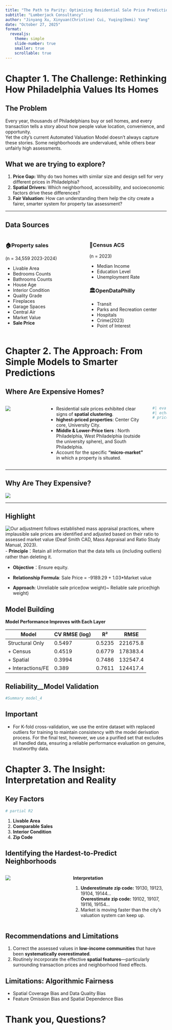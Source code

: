 ```yaml
---
title: "The Path to Parity: Optimizing Residential Sale Price Prediction for Fair Taxation"
subtitle: "Lumberjack Consultancy"
author: "Jinyang Xu, Xinyuan(Christine) Cui, Yuqing(Demi) Yang"
date: "October 27, 2025"
format: 
  revealjs:
    theme: simple
    slide-number: true
    smaller: true
    scrollable: true
---
```


# Chapter 1. The Challenge: Rethinking How Philadelphia Values Its Homes

## The Problem

Every year, thousands of Philadelphians buy or sell homes, and every transaction tells a story about how people value location, convenience, and opportunity.  
Yet the city’s current Automated Valuation Model doesn’t always capture these stories. Some neighborhoods are undervalued, while others bear unfairly high assessments.

::: {.callout-tip}
## What we are trying to explore?

1. **Price Gap:** Why do two homes with similar size and design sell for very different prices in Philadelphia?
2. **Spatial Drivers:** Which neighborhood, accessibility, and socioeconomic factors drive these differences?
3. **Fair Valuation:** How can understanding them help the city create a fairer, smarter system for property tax assessment?

:::

---

## Data Sources

::: {.columns}
::: {.column width="50%"}
### 🏠Property sales
(n = 34,559 2023-2024)

- Livable Area
- Bedrooms Counts
- Bathrooms Counts
- House Age
- Interior Condition
- Quality Grade
- Fireplaces
- Garage Spaces
- Central Air
- Market Value
- **Sale Price**
:::

::: {.column width="50%"}
### 🔢Census ACS
(n = 2023)

- Median Income
- Education Level
- Unemployment Rate

### 🏛OpenDataPhilly

- Transit
- Parks and Recreation center
- Hospitals
- Crime(2023)
- Point of Interest
:::
:::

# Chapter 2. The Approach: From Simple Models to Smarter Predictions



## Where Are Expensive Homes?
::: {.columns}
::: {.column width="62%"}
![](Housing Sales in Philadelphia.png)
:::


::: {.columns}
::: {.column width="38%"}

- Residential sale prices exhibited clear signs of **spatial clustering**.
-  **highest-priced properties**: Center City core, University City.
-  **Middle & Lower-Price tiers** : North Philadelphia, West Philadelphia (outside the university sphere), and South Philadelphia.
- Account for the specific **"micro-market"** in which a property is situated.
:::
:::

```r
#| eval: true
#| echo: false
# price histogram

```
:::


---

## Why Are They Expensive?
![](Buffered Area Mean Sold Price of 2022.png)

---

## Highlight
![Our adjustment follows established mass appraisal practices, where implausible sale prices are identified and adjusted based on their ratio to assessed market value (Deaf Smith CAD, Mass Appraisal and Ratio Study Manual, 2023).](highlight.png)
- **Principle**：Retain all information that the data tells us (including outliers) rather than deleting it.

- **Objective**：Ensure equity.

- **Relationship Formula**: Sale Price = -9189.29 + 1.03*Market value

- **Approach**: Unreliable sale price(low weight)~ Reliable sale price(high weight)


## Model Building

**Model Performance Improves with Each Layer**

| Model | CV RMSE (log) | R² | RMSE |
|-------|---------------|----|------|
| Structural Only | 0.5497 | 0.5235 | 221675.8 |
| + Census | 0.4519 | 0.6779 | 178383.4 |
| + Spatial | 0.3994 | 0.7486 | 132547.4 |
| + Interactions/FE | 0.389 | 0.7611 | 124417.4|


## Reliability__Model Validation

```r
#Summary model_4

```

::: {.callout-important}
## Important
- For K-fold cross-validation, we use the entire dataset with replaced outliers for training to maintain consistency with the model derivation process. For the final test, however, we use a purified set that excludes all handled data, ensuring a reliable performance evaluation on genuine, trustworthy data.
:::

# Chapter 3. The Insight: Interpretation and Reality

## Key Factors

```r
# partial R2

```

1. **Livable Area**
2. **Comparable Sales**
3. **Interior Condition**
4. **Zip Code**


## Identifying the Hardest-to-Predict Neighborhoods

::: {.columns}
::: {.column width="62%"}
![](Hardest to Predict Neighborhoods in Philadelphia.png)

:::

::: {.columns}
::: {.column width="38%"}
**Interpretation**

1. **Underestimate zip code:** 19130, 19123, 19104, 19144...  
**Overestimate zip code:** 19102, 19107, 19116, 19154...
2. Market is moving faster than the city’s valuation system can keep up.
:::
:::
:::


## Recommendations and Limitations

1. Correct the assessed values in **low-income communities** that have been **systematically overestimated**.
2. Routinely incorporate the effective **spatial features**—particularly surrounding transaction prices and neighborhood fixed effects.

::: {.callout-important}
## Limitations: Algorithmic Fairness
- Spatial Coverage Bias and Data Quality Bias
- Feature Omission Bias and Spatial Dependence Bias
:::


# Thank you, Questions?

